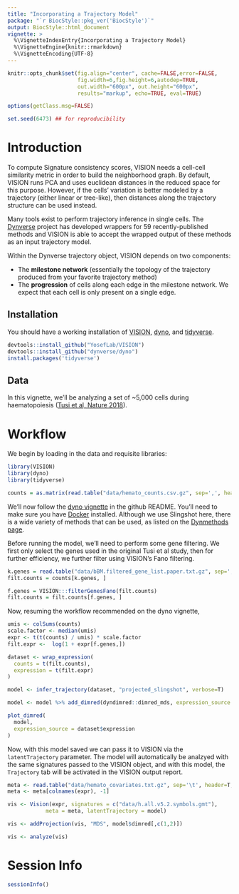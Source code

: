 ```yaml
---
title: "Incorporating a Trajectory Model"
package: "`r BiocStyle::pkg_ver('BiocStyle')`"
output: BiocStyle::html_document
vignette: >
  %\VignetteIndexEntry{Incorporating a Trajectory Model}
  %\VignetteEngine{knitr::rmarkdown}
  %\VignetteEncoding{UTF-8}
---
```


``` r

knitr::opts_chunk$set(fig.align="center", cache=FALSE,error=FALSE,
                      fig.width=6,fig.height=6,autodep=TRUE,
                      out.width="600px", out.height="600px",
                      results="markup", echo=TRUE, eval=TRUE)

options(getClass.msg=FALSE)

set.seed(6473) ## for reproducibility

```

# Introduction

To compute Signature consistency scores, VISION needs a cell-cell similarity metric in order to
build the neighborhood graph.  By default, VISION runs PCA and uses euclidean distances in the reduced
space for this purpose.  However, if the cells' variation is better modeled by a trajectory (either
linear or tree-like), then distances along the trajectory structure can be used instead.

Many tools exist to perform trajectory inference in single cells.  The [Dynverse](https://github.com/dynverse) 
project has developed wrappers for 59 recently-published methods and VISION is able to accept
the wrapped output of these methods as an input trajectory model.

Within the Dynverse trajectory object, VISION depends on two components:

- The **milestone network** (essentially the topology of the trajectory produced from your
favorite trajectory method)
- The **progression** of cells along each edge in the milestone network. We expect that
each cell is only present on a single edge.

## Installation

You should have a working installation of [VISION](https://github.com/YosefLab/VISION), [dyno](https://github.com/dynverse/dyno), and [tidyverse](https://github.com/tidyverse/tidyverse). 

```r
devtools::install_github("YosefLab/VISION")
devtools::install_github("dynverse/dyno")
install.packages('tidyverse')
```

## Data

In this vignette, we'll be analyzing a set of ~5,000 cells during haematopoiesis ([Tusi et al, Nature 2018](https://www.nature.com/articles/nature25741)). 

# Workflow

We begin by loading in the data and requisite libraries:

```r
library(VISION)
library(dyno)
library(tidyverse)
```

```r
counts = as.matrix(read.table("data/hemato_counts.csv.gz", sep=',', header=T, row.names=1))
```

We'll now follow the [dyno vignette](https://github.com/dynverse/dyno) in the github README. You'll need to make sure you have [Docker](https://docs.docker.com/install/) installed. Although we use Slingshot here, there is a wide variety of methods that can be used, as listed on the [Dynmethods page](https://github.com/dynverse/dynmethods). 

Before running the model, we'll need to perform some gene filtering. We first only select the genes used in the original Tusi et al study, then for further efficiency, we further filter using VISION's Fano filtering.

```r
k.genes = read.table("data/bBM.filtered_gene_list.paper.txt.gz", sep=',')[,1]
filt.counts = counts[k.genes, ]

f.genes = VISION:::filterGenesFano(filt.counts)
filt.counts = filt.counts[f.genes, ]

```

Now, resuming the workflow recommended on the dyno vignette,

```r
umis <- colSums(counts)
scale.factor <- median(umis)
expr <- t(t(counts) / umis) * scale.factor
filt.expr <-  log(1 + expr[f.genes,])

dataset <- wrap_expression(
  counts = t(filt.counts),
  expression = t(filt.expr)
)

model <- infer_trajectory(dataset, "projected_slingshot", verbose=T)

model <- model %>% add_dimred(dyndimred::dimred_mds, expression_source = dataset$expression)

plot_dimred(
  model, 
  expression_source = dataset$expression
)
```

Now, with this model saved we can pass it to VISION via the `latentTrajectory` parameter. The model will automatically be analzyed with the same signatures passed to the VISION object, and with this model, the `Trajectory` tab will be activated in the VISION output report. 

```r
meta <- read.table("data/hemato_covariates.txt.gz", sep='\t', header=T, row.names=1)
meta <- meta[colnames(expr), -1]

vis <- Vision(expr, signatures = c("data/h.all.v5.2.symbols.gmt"), 
            meta = meta, latentTrajectory = model)

vis <- addProjection(vis, "MDS", model$dimred[,c(1,2)])

vis <- analyze(vis)
```


# Session Info
```r
sessionInfo()
```
